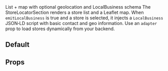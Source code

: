 
<Meta title="Sections/Store Locator/Docs" of={StoreLocatorSectionStories} />

<Title>Store Locator Section</Title>
<Subtitle>List + map with optional geolocation and LocalBusiness schema</Subtitle>

<Description>
The StoreLocatorSection renders a store list and a Leaflet map. When <code>emitLocalBusiness</code> is true and a store
is selected, it injects a <code>LocalBusiness</code> JSON‑LD script with basic contact and geo information.
Use an <code>adapter</code> prop to load stores dynamically from your backend.
</Description>

## Default
<Canvas>
  <Story id="packages-ui-src-components-cms-blocks-storelocatorsection--default" />
</Canvas>

## Props
